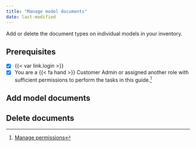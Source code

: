 ```yaml
---
title: "Manage model documents"
date: last-modified
---
```


Add or delete the document types on individual models in your inventory.

::: {.attn}

## Prerequisites

- [x] {{< var link.login >}}
- [x] You are a [{{< fa hand >}} Customer Admin]{.bubble} or assigned another role with sufficient permissions to perform the tasks in this guide.[^1] 

:::

## Add model documents


## Delete documents


<!-- FOOTNOTES -->

[^1]: [Manage permissions](/guide/configuration/manage-permissions.qmd)





